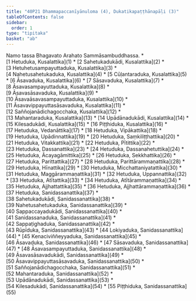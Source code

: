 ```yaml
---
title: "40P21 Dhammapaccanīyānuloma (4), Dukatikapaṭṭhānapāḷi (3)"
tableOfContents: false
sidebar:
  order: 1
type: "tipitaka"
basket: "ab"
---
```


<Paragraph number="1" type="center">
Namo tassa Bhagavato Arahato Sammāsambuddhassa.

</Paragraph>

<TableOfContents>
* [1 Hetuduka, Kusalattika](1)
* [2 Sahetukadukādi, Kusalattika](2)
* [3 Hetuhetusampayuttaduka, Kusalattika](3)
* [4 Nahetusahetukaduka, Kusalattika](4)
* [5 Cūḷantaraduka, Kusalattika](5)
* [6 Āsavaduka, Kusalattika](6)
* [7 Sāsavaduka, Kusalattika](7)
* [8 Āsavasampayuttaduka, Kusalattika](8)
* [9 Āsavasāsavaduka, Kusalattika](9)
* [10 Āsavaāsavasampayuttaduka, Kusalattika](10)
* [11 Āsavavippayuttasāsavaduka, Kusalattika](11)
* [12 Saññojanādichagocchaka, Kusalattika](12)
* [13 Mahantaraduka, Kusalattika](13)
* [14 Upādānadukādi, Kusalattika](14)
* [15 Kilesadukādi, Kusalattika](15)
* [16 Piṭṭhiduka, Kusalattika](16)
* [17 Hetuduka, Vedanāttika](17)
* [18 Hetuduka, Vipākattika](18)
* [19 Hetuduka, Upādinnattika](19)
* [20 Hetuduka, Saṃkiliṭṭhattika](20)
* [21 Hetuduka, Vitakkattika](21)
* [22 Hetuduka, Pītittika](22)
* [23 Hetuduka, Dassanattika](23)
* [24 Hetuduka, Dassanahetuttika](24)
* [25 Hetuduka, Ācayagāmittika](25)
* [26 Hetuduka, Sekkhattika](26)
* [27 Hetuduka, Parittattika](27)
* [28 Hetuduka, Parittārammaṇattika](28)
* [29 Hetuduka, Hīnattika](29)
* [30 Hetuduka, Micchattaniyatattika](30)
* [31 Hetuduka, Maggārammaṇattika](31)
* [32 Hetuduka, Uppannattika](32)
* [33 Hetuduka, Atītattika](33)
* [34 Hetuduka, Atītārammaṇattika](34)
* [35 Hetuduka, Ajjhattattika](35)
* [36 Hetuduka, Ajjhattārammaṇattika](36)
* [37 Hetuduka, Sanidassanattika](37)
* [38 Sahetukadukādi, Sanidassanattika](38)
* [39 Nahetusahetukaduka, Sanidassanattika](39)
* [40 Sappaccayadukādi, Sanidassanattika](40)
* [41 Sanidassanaduka, Sanidassanattika](41)
* [42 Sappaṭighaduka, Sanidassanattika](42)
* [43 Rūpīduka, Sanidassanattika](43)
* [44 Lokiyaduka, Sanidassanattika](44)
* [45 Kenaciviññeyyaduka, Sanidassanattika](45)
* [46 Āsavaduka, Sanidassanattika](46)
* [47 Sāsavaduka, Sanidassanattika](47)
* [48 Āsavasampayuttaduka, Sanidassanattika](48)
* [49 Āsavasāsavadukādi, Sanidassanattika](49)
* [50 Āsavavippayuttasāsavaduka, Sanidassanattika](50)
* [51 Saññojanādichagocchaka, Sanidassanattika](51)
* [52 Mahantaraduka, Sanidassanattika](52)
* [53 Upādānadukādi, Sanidassanattika](53)
* [54 Kilesadukādi, Sanidassanattika](54)
* [55 Piṭṭhiduka, Sanidassanattika](55)
</TableOfContents>
